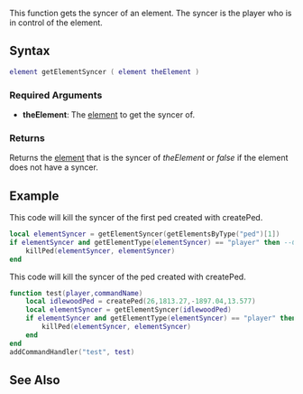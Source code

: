 
{{Server function}}
This function gets the syncer of an element. The syncer is the player who is in control of the element. 

==Syntax==
<syntaxhighlight lang="lua">
element getElementSyncer ( element theElement )
</syntaxhighlight>
{{OOP||[[/element.md|element]]:getSyncer|syncer|}}

===Required Arguments===
* '''theElement''': The [[/element.md|element]] to get the syncer of.

===Returns===
Returns the [[/element.md|element]] that is the syncer of ''theElement'' or ''false'' if the element does not have a syncer.

==Example==
This code will kill the syncer of the first ped created with createPed.
<syntaxhighlight lang="lua">
local elementSyncer = getElementSyncer(getElementsByType("ped")[1])
if elementSyncer and getElementType(elementSyncer) == "player" then --Check if its a player and if there is a syncer
    killPed(elementSyncer, elementSyncer)
end
</syntaxhighlight>
This code will kill the syncer of the ped created with createPed.
<syntaxhighlight lang="lua">
function test(player,commandName)
    local idlewoodPed = createPed(26,1813.27,-1897.04,13.577)
    local elementSyncer = getElementSyncer(idlewoodPed)
    if elementSyncer and getElementType(elementSyncer) == "player" then --Check if its a player and if there is a syncer
        killPed(elementSyncer, elementSyncer)
    end
end
addCommandHandler("test", test)
</syntaxhighlight>

==See Also==
{{Element functions}}